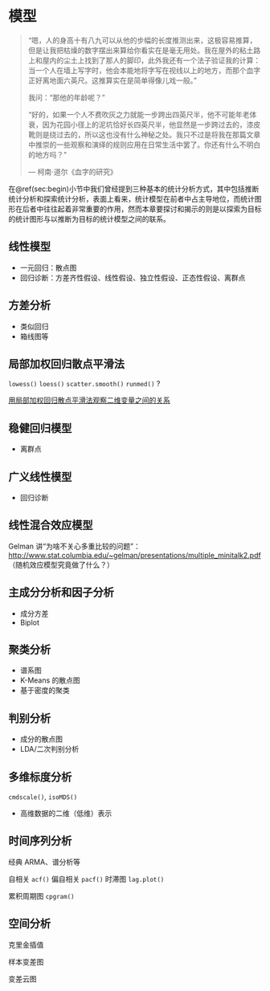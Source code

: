 # 模型 {#cha:model}

> “嗯，人的身高十有八九可以从他的步幅的长度推测出来，这极容易推算，但是让我把枯燥的数字摆出来算给你看实在是毫无用处。我在屋外的粘土路上和屋内的尘土上找到了那人的脚印，此外我还有一个法子验证我的计算：当一个人在墙上写字时，他会本能地将字写在视线以上的地方，而那个血字正好离地面六英尺。这推算实在是简单得像儿戏一般。”
>
> 我问：“那他的年龄呢？”
>
> “好的，如果一个人不费吹灰之力就能一步跨出四英尺半，他不可能年老体衰，因为花园小径上的泥坑恰好长四英尺半，他显然是一步跨过去的，漆皮靴则是绕过去的，所以这也没有什么神秘之处。我只不过是将我在那篇文章中推崇的一些观察和演绎的规则应用在日常生活中罢了。你还有什么不明白的地方吗？”
>
> --- 柯南$\cdot$道尔《血字的研究》

在\@ref(sec:begin)小节中我们曾经提到三种基本的统计分析方式，其中包括推断统计分析和探索统计分析，表面上看来，统计模型在前者中占主导地位，而统计图形在后者中往往起着非常重要的作用，然而本章要探讨和揭示的则是以探索为目标的统计图形与以推断为目标的统计模型之间的联系。

## 线性模型 {#sec:lm}

- 一元回归：散点图
- 回归诊断：方差齐性假设、线性假设、独立性假设、正态性假设、离群点

## 方差分析 {#sec:aov}

- 类似回归
- 箱线图等

## 局部加权回归散点平滑法 {#sec:lowess}

`lowess()` `loess()` `scatter.smooth()` `runmed()` ? 

[用局部加权回归散点平滑法观察二维变量之间的关系](https://cosx.org/2008/11/lowess-to-explore-bivariate-correlation-by-yihui)

## 稳健回归模型 {#sec:rlm}

- 离群点

## 广义线性模型 {#sec:glm}

- 回归诊断

## 线性混合效应模型 {#sec:lme}

Gelman 讲“为啥不关心多重比较的问题”：<http://www.stat.columbia.edu/~gelman/presentations/multiple_minitalk2.pdf>（随机效应模型究竟做了什么？）

## 主成分分析和因子分析

- 成分方差
- Biplot

## 聚类分析 {#sec:cluster}

- 谱系图
- K-Means 的散点图
- 基于密度的聚类

## 判别分析

- 成分的散点图
- LDA/二次判别分析

## 多维标度分析

`cmdscale()`, `isoMDS()`

- 高维数据的二维（低维）表示

## 时间序列分析

经典 ARMA、谱分析等

自相关 `acf()` 偏自相关 `pacf()` 时滞图 `lag.plot()`

累积周期图 `cpgram()`

## 空间分析

克里金插值

样本变差图

变差云图



